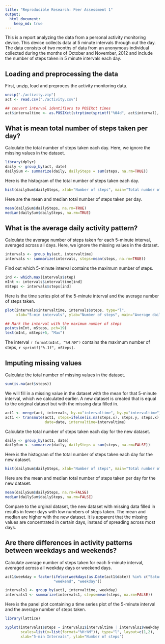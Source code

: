 ```yaml
---
title: "Reproducible Research: Peer Assessment 1"
output: 
  html_document:
    keep_md: true
---
```


This is a report analyzing the data from a personal activity monitoring device. This device collects data at 5 minute intervals through out the day. The data consists of two months of data from an anonymous individual collected during the months of October and November, 2012 and include the number of steps taken in 5 minute intervals each day.

## Loading and preprocessing the data
First, unzip, load and preproces the activity monitoring data.
```r
unzip("./activity.zip")
act <- read.csv("./activity.csv")

## convert interval identifiers to POSIXct times
act$intervaltime <- as.POSIXct(strptime(sprintf("%04d", act$interval), "%H%M"))
```

## What is mean total number of steps taken per day?
Calculate the total number of steps taken each day.  Here, we ignore the missing values in the dataset.
```r
library(dplyr)
daily <- group_by(act, date)
dailySum <- summarize(daily, dailySteps = sum(steps, na.rm=TRUE))
```

Here is the histogram of the total number of steps taken each day.
```r
hist(dailySum$dailySteps, xlab="Number of steps", main="Total number of steps taken each day")
```

Here are the mean and median total number of steps taken per day.
```r
mean(dailySum$dailySteps, na.rm=TRUE)
median(dailySum$dailySteps, na.rm=TRUE)
```

## What is the average daily activity pattern?
Calculate the average number of steps taken for each 5-minute interval, averaged across all days. Here, we ignore the missing values in the dataset.
```r
intervals <- group_by(act, intervaltime)
intervals <- summarize(intervals, steps=mean(steps, na.rm=TRUE))
```

Find out which 5-minute interval contains the maximum number of steps.
```r
ind <- which.max(intervals$step)
mInt <- intervals$intervaltime[ind]
mSteps <- intervals$steps[ind]
```

Here is the time series plot of the 5-minute interval and the average number of steps taken.
```r
plot(intervals$intervaltime, intervals$steps, type="l", 
     xlab="5-min intervals", ylab="Number of steps", main="Average daily activity pattern")

## Mark the interval with the maximum number of steps
points(mInt, mSteps, pch=19)
text(mInt, mSteps+5, "Max")
```

The interval `r format(mInt, "%H:%M")` contains the maximum number of steps, `r sprintf("%.1f", mSteps)`.


## Imputing missing values
Calculate the total number of missing values in the dataset.
``` r
sum(is.na(act$steps))
```

We will fill in a missing value in the dataset with the mean for that 5-minute interval, which we calculated earlier.  A new dataset is created that is equal to the original dataset but with the missing data filled in.
``` r
act1 <- merge(act, intervals, by.x="intervaltime", by.y="intervaltime")
act1 <- transmute(act1, steps=ifelse(is.na(steps.x), steps.y, steps.x), 
                  date=date, intervaltime=intervaltime)
```

Calculate the total number of steps taken each day for the new dataset.
```r
daily <- group_by(act1, date)
dailySum <- summarize(daily, dailySteps = sum(steps, na.rm=FALSE))
```

Here is the histogram of the total number of steps taken each day for the new dataset.
```r
hist(dailySum$dailySteps, xlab="Number of steps", main="Total number of steps taken each day")
```

Here are the mean and median total number of steps taken per day for the new dataset.
```r
mean(dailySum$dailySteps, na.rm=FALSE)
median(dailySum$dailySteps, na.rm=FALSE)
```

Compare to the orginal dataset, the new dataset with missing data filled in results in fewer days with low numbers of steps taken. The mean and median are higher with the new dataset.  It is apparent that the missing values are concentrated in certain days, instead of spreading across most days.

## Are there differences in activity patterns between weekdays and weekends?
Calculate average number of steps taken for each 5-minute interval, averaged across all weekday days or weekend days.
```r
act1$weekday = factor(ifelse(weekdays(as.Date(act1$date)) %in% c("Saturday","Sunday"), 
                      "weekend", "weekday"))

intervals1 <- group_by(act1, intervaltime, weekday)
intervals1 <- summarize(intervals1, steps=mean(steps, na.rm=FALSE))
```

Here is the panel plot containing a time series plot of the 5-minute interval and the average number of steps taken.
```r
library(lattice)

xyplot(intervals1$steps ~ intervals1$intervaltime | intervals1$weekday,
       scales=list(x=list(format="%H:%M")), type="l", layout=c(1,2),
       xlab="5-min Intervals", ylab="Number of steps")
```
